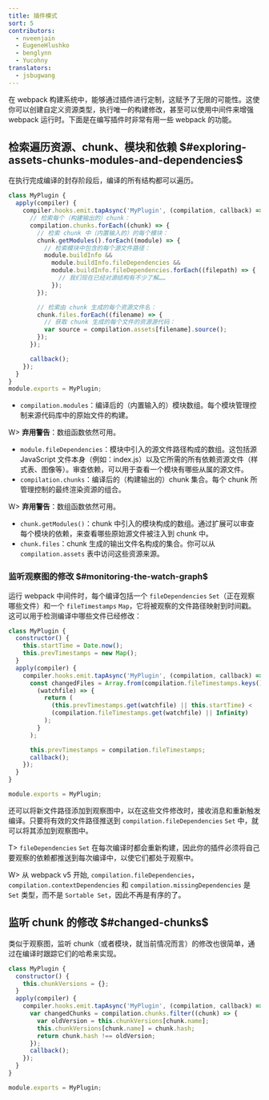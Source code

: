 ```yaml
---
title: 插件模式
sort: 5
contributors:
  - nveenjain
  - EugeneHlushko
  - benglynn
  - Yucohny
translators:
  - jsbugwang
---
```


在 webpack 构建系统中，能够通过插件进行定制，这赋予了无限的可能性。这使你可以创建自定义资源类型，执行唯一的构建修改，甚至可以使用中间件来增强 webpack 运行时。下面是在编写插件时非常有用一些 webpack 的功能。

## 检索遍历资源、chunk、模块和依赖 $#exploring-assets-chunks-modules-and-dependencies$

在执行完成编译的封存阶段后，编译的所有结构都可以遍历。

```javascript
class MyPlugin {
  apply(compiler) {
    compiler.hooks.emit.tapAsync('MyPlugin', (compilation, callback) => {
      // 检索每个（构建输出的）chunk：
      compilation.chunks.forEach((chunk) => {
        // 检索 chunk 中（内置输入的）的每个模块：
        chunk.getModules().forEach((module) => {
          // 检索模块中包含的每个源文件路径：
          module.buildInfo &&
            module.buildInfo.fileDependencies &&
            module.buildInfo.fileDependencies.forEach((filepath) => {
              // 我们现在已经对源结构有不少了解……
            });
        });

        // 检索由 chunk 生成的每个资源文件名：
        chunk.files.forEach((filename) => {
          // 获取 chunk 生成的每个文件的资源源代码：
          var source = compilation.assets[filename].source();
        });
      });

      callback();
    });
  }
}
module.exports = MyPlugin;
```

- `compilation.modules`：编译后的（内置输入的）模块数组。每个模块管理控制来源代码库中的原始文件的构建。

W> **弃用警告**：数组函数依然可用。

- `module.fileDependencies`：模块中引入的源文件路径构成的数组。这包括源 JavaScript 文件本身（例如：index.js）以及它所需的所有依赖资源文件（样式表、图像等）。审查依赖，可以用于查看一个模块有哪些从属的源文件。
- `compilation.chunks`：编译后的（构建输出的）chunk 集合。每个 chunk 所管理控制的最终渲染资源的组合。

W> **弃用警告**：数组函数依然可用。

- `chunk.getModules()`：chunk 中引入的模块构成的数组。通过扩展可以审查每个模块的依赖，来查看哪些原始源文件被注入到 chunk 中。
- `chunk.files`：chunk 生成的输出文件名构成的集合。你可以从 `compilation.assets` 表中访问这些资源来源。

### 监听观察图的修改 $#monitoring-the-watch-graph$

运行 webpack 中间件时，每个编译包括一个 `fileDependencies` `Set`（正在观察哪些文件）和一个 `fileTimestamps` `Map`，它将被观察的文件路径映射到时间戳。这可以用于检测编译中哪些文件已经修改：

```javascript
class MyPlugin {
  constructor() {
    this.startTime = Date.now();
    this.prevTimestamps = new Map();
  }
  apply(compiler) {
    compiler.hooks.emit.tapAsync('MyPlugin', (compilation, callback) => {
      const changedFiles = Array.from(compilation.fileTimestamps.keys()).filter(
        (watchfile) => {
          return (
            (this.prevTimestamps.get(watchfile) || this.startTime) <
            (compilation.fileTimestamps.get(watchfile) || Infinity)
          );
        }
      );

      this.prevTimestamps = compilation.fileTimestamps;
      callback();
    });
  }
}

module.exports = MyPlugin;
```

还可以将新文件路径添加到观察图中，以在这些文件修改时，接收消息和重新触发编译。只要将有效的文件路径推送到 `compilation.fileDependencies` `Set` 中，就可以将其添加到观察图中。

T> `fileDependencies` `Set` 在每次编译时都会重新构建，因此你的插件必须将自己要观察的依赖都推送到每次编译中，以使它们都处于观察中。

W> 从 webpack v5 开始, `compilation.fileDependencies`，`compilation.contextDependencies` 和 `compilation.missingDependencies` 是 `Set` 类型，而不是 `Sortable Set`，因此不再是有序的了。

## 监听 chunk 的修改 $#changed-chunks$

类似于观察图，监听 chunk（或者模块，就当前情况而言）的修改也很简单，通过在编译时跟踪它们的哈希来实现。

```javascript
class MyPlugin {
  constructor() {
    this.chunkVersions = {};
  }
  apply(compiler) {
    compiler.hooks.emit.tapAsync('MyPlugin', (compilation, callback) => {
      var changedChunks = compilation.chunks.filter((chunk) => {
        var oldVersion = this.chunkVersions[chunk.name];
        this.chunkVersions[chunk.name] = chunk.hash;
        return chunk.hash !== oldVersion;
      });
      callback();
    });
  }
}

module.exports = MyPlugin;
```
